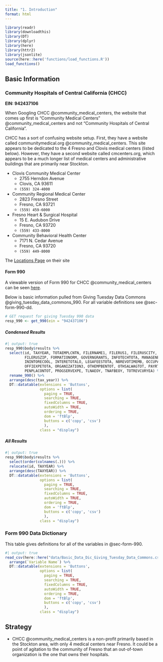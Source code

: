 ```yaml
---
title: "1. Introduction"
format: html
---
```


```r
library(readr)
library(downloadthis)
library(DT)
library(dplyr)
library(here)
library(httr2)
library(jsonlite)
source(here::here('functions/load_functions.R'))
load_functions()
```

## Basic Information

### Community Hospitals of Central California (CHCC)

**EIN: 942437106**

When Googling CHCC @community_medical_centers, the website that comes up first is "Community Medical Centers" @community_medical_centers and not "Community Hospitals of Central California".

CHCC has a sort of confusing website setup. First, they have a website called communitymedical.org @community_medical_centers. This site appears to be dedicated
to the 4 Fresno and Clovis medical centers (listed below). However, they have a second website called cmcenters.org, which appears to be a much longer list of medical centers and administrative buildings that are primarily near Stockton.

  - Clovis Community Medical Center
      - 2755 Herndon Avenue
      - Clovis, CA 93611
      - `(559) 324-4000`
  
  - Community Regional Medical Center
      - 2823 Fresno Street
      - Fresno, CA 93721
      - `(559) 459-6000`
  
  - Fresno Heart & Surgical Hospital
      - 15 E. Audubon Drive
      - Fresno, CA 93720
      - `(559) 433-8000`
  
  - Community Behavioral Health Center
      - 7171 N. Cedar Avenue
      - Fresno, CA 93720
      - `(559) 449-8000`
      
      
The [Locations Page](https://cmcenters.org/locations/) on their site
      
      
#### Form 990 {#sec-form-990}

A viewable version of Form 990 for CHCC @community_medical_centers can be seen [here](https://app.candid.org/profile/8399618).

Below is basic information pulled from Giving Tuesday Data Commons @giving_tuesday_data_commons_990. For all variable definitions see @sec-form-990-dd.

```r
# GET request for giving Tuesday 990 data
resp_990 <- get_990(ein = "942437106") 
```

##### Condensed Results
```r
#| output: true
resp_990$body$results %>% 
  select(id, TAXYEAR, TOTAEMPLCNTN, FILERNAME1, FILERUS1, FILERUSCITY, FILERUSSTATE, 
         FILERUSZIP, FORMATIONORM, GOVERNGRANTS, INFOTECHTOTA, MANAGENEEXPE, 
         ININTORECOOL, INTERETOTALO, LEGAFEESTOTA, NBREVOTIMEMB, OCCUPATOTALO, 
         OFFIEXPETOTA, ORGANIZATION3, OTHEMPBENTOT, OTHSALWAGTOT, PAYRTAXETOTA, 
         PENPLACONTOT, PROGSERVEXPE, TLNAEOY, TNAFBEOY, TOTREVCURYEA) %>% 
  rename_990() %>% 
  arrange(desc(tax_year)) %>% 
  DT::datatable(extensions = 'Buttons',
                options = list(
                  paging = TRUE,
                  searching = TRUE,
                  fixedColumns = TRUE,
                  autoWidth = TRUE,
                  ordering = TRUE,
                  dom = 'ftBlp',
                  buttons = c('copy', 'csv')
                  ),
                class = "display")
```

##### All Results

```r
#| output: true
resp_990$body$results %>% 
  select(order(colnames(.))) %>% 
  relocate(id, TAXYEAR) %>% 
  arrange(desc(TAXYEAR)) %>% 
  DT::datatable(extensions = 'Buttons',
                options = list(
                  paging = TRUE,
                  searching = TRUE,
                  fixedColumns = TRUE,
                  autoWidth = TRUE,
                  ordering = TRUE,
                  dom = 'ftBlp',
                  buttons = c('copy', 'csv')
                  ),
                class = "display")
```

### Form 990 Data Dictionary {#sec-form-990-dd}

This table gives definitions for all of the variables in @sec-form-990.
```r
#| output: true
read_csv(here::here("data/Basic_Data_Dic_Giving_Tuesday_Data_Commons.csv")) %>% 
  arrange(`Variable Name`) %>% 
  DT::datatable(extensions = 'Buttons',
                options = list(
                  paging = TRUE,
                  searching = TRUE,
                  fixedColumns = TRUE,
                  autoWidth = TRUE,
                  ordering = TRUE,
                  dom = 'ftBlp',
                  buttons = c('copy', 'csv')
                  ),
                class = "display")
```


## Strategy

  - CHCC @community_medical_centers is a non-profit primarily based in the Stockton area, with only 4 medical centers near Fresno. It could be a point of agitation to the community of Fresno that an out-of-town organization is the one that owns their hospitals.